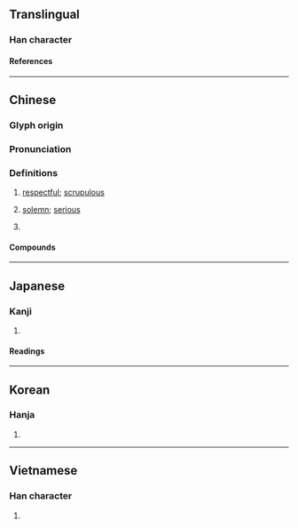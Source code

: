 {{character info/new}}
==Translingual==

===Han character===
{{Han char|rn=61|rad=心|as=06|sn=9|four=97064|canj=PHER|ids=⿰忄各}}

====References====
{{Han ref|kx=0385.120|dkj=10592|dj=0717.010|hdz=42298.030|uh=606A}}

----

==Chinese==
{{zh-forms}}

===Glyph origin===
{{Han etym}}

===Pronunciation===
{{zh-pron
|m=kè
|c=kok3
|mc=y
|oc=y
|cat=a,pn
}}

===Definitions===
{{zh-hanzi}}

# {{lb|zh|literary}} [[respectful]]; [[scrupulous]]
# {{lb|zh|literary}} [[solemn]]; [[serious]]
# {{surname|zh}}

====Compounds====
{{zh-der|恪守成憲|恪敏|恪遵|恪守成式|恪守|恪固|恪慎|三恪|虔恪}}

----

==Japanese==

===Kanji===
{{ja-kanji|grade=|rs=心06}}

# {{rfdef|ja|sort=心06}}

====Readings====
{{ja-readings
|on=かく
|kun=つつしむ
}}

----

==Korean==

===Hanja===
{{ko-hanja|각}}

# {{rfdef|ko|sort=心06}}

----

==Vietnamese==

===Han character===
{{vi-readings|rs=心06|reading=khác}}

# {{rfdef|vi|sort=心06}}